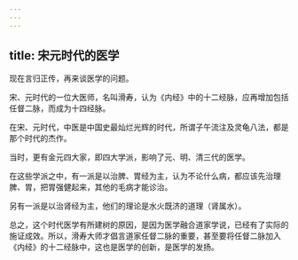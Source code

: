 ```yaml
---
---
---
```

title: 宋元时代的医学
---




现在言归正传，再来谈医学的问题。

宋、元时代的一位大医师，名叫滑寿，认为《内经》中的十二经脉，应再增加包括任督二脉，而成为十四经脉。

在宋、元时代，中医是中国史最灿烂光辉的时代，所谓子午流注及灵龟八法，都是那个时代的杰作。

当时，更有金元四大家，即四大学派，影响了元、明、清三代的医学。

在这些学派之中，有一派是以治脾、胃经为主，认为不论什么病，都应该先治理脾、胃，把胃强健起来，其他的毛病才能诊治。

另有一派是以治肾经为主，他们的理论是水火既济的道理（肾属水）。

总之，这个时代医学有所建树的原因，是因为医学融合道家学说，已经有了实际的施证成效。所以，滑寿大师才倡言道家任督二脉的重要，甚至要将任督二脉加入《内经》的十二经脉中，这也是医学的创新，是医学的发扬。